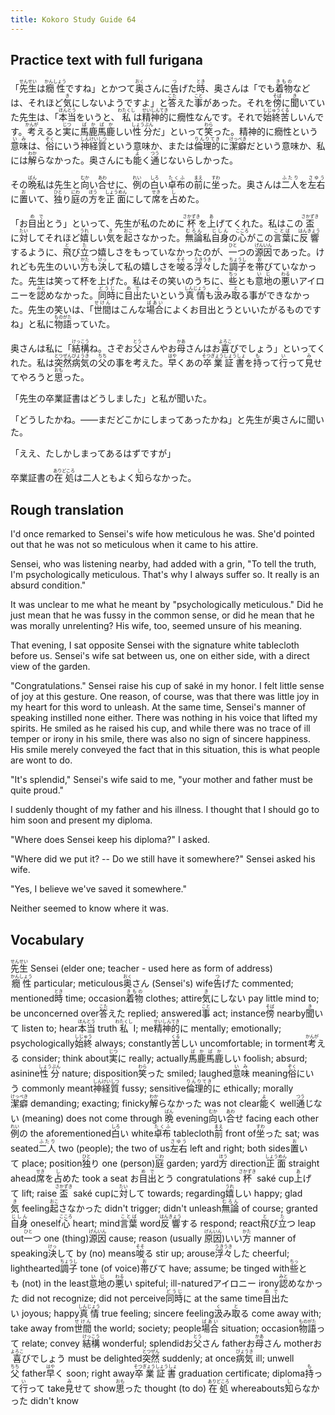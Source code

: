 ```yaml
---
title: Kokoro Study Guide 64
---
```


## Practice text with full furigana

<p>
「<ruby><rb>先生</rb><rt>せんせい</rt></ruby>は<ruby><rb>癇性</rb><rt>かんしょう</rt></ruby>ですね」とかつて<ruby><rb>奥</rb><rt>おく</rt></ruby>さんに<ruby><rb>告</rb><rt>つ</rt></ruby>げた<ruby><rb>時</rb><rt>とき</rt></ruby>、奥さんは「でも<ruby><rb>着物</rb><rt>きもの</rt></ruby>などは、それほど<ruby><rb>気</rb><rt>き</rt></ruby>にしないようですよ」と<ruby><rb>答</rb><rt>こた</rt></ruby>えた<ruby><rb>事</rb><rt>こと</rt></ruby>があった。それを<ruby><rb>傍</rb><rt>そば</rt></ruby>に<ruby><rb>聞</rb><rt>き</rt></ruby>いていた先生は、「<ruby><rb>本当</rb><rt>ほんとう</rt></ruby>をいうと、<ruby><rb>私</rb><rt>わたくし</rt></ruby>は<ruby><rb>精神的</rb><rt>せいしんてき</rt></ruby>に癇性なんです。それで<ruby><rb>始終</rb><rt>しじゅう</rt></ruby><ruby><rb>苦</rb><rt>くる</rt></ruby>しいんです。<ruby><rb>考</rb><rt>かんが</rt></ruby>えると<ruby><rb>実</rb><rt>じつ</rt></ruby>に<ruby><rb>馬鹿馬鹿</rb><rt>ばかばか</rt></ruby>しい<ruby><rb>性分</rb><rt>しょうぶん</rt></ruby>だ」といって<ruby><rb>笑</rb><rt>わら</rt></ruby>った。精神的に癇性という<ruby><rb>意味</rb><rt>いみ</rt></ruby>は、<ruby><rb>俗</rb><rt>ぞく</rt></ruby>にいう<ruby><rb>神経質</rb><rt>しんけいしつ</rt></ruby>という意味か、または<ruby><rb>倫理的</rb><rt>りんりてき</rt></ruby>に<ruby><rb>潔癖</rb><rt>けっぺき</rt></ruby>だという意味か、私には<ruby><rb>解</rb><rt>わか</rt></ruby>らなかった。奥さんにも<ruby><rb>能</rb><rt>よ</rt></ruby>く<ruby><rb>通</rb><rt>つう</rt></ruby>じないらしかった。
</p>

<p>
その<ruby><rb>晩</rb><rt>ばん</rt></ruby>私は先生と<ruby><rb>向</rb><rt>むか</rt></ruby>い<ruby><rb>合</rb><rt>あわ</rt></ruby>せに、<ruby><rb>例</rb><rt>れい</rt></ruby>の<ruby><rb>白</rb><rt>しろ</rt></ruby>い<ruby><rb>卓布</rb><rt>たくふ</rt></ruby>の<ruby><rb>前</rb><rt>まえ</rt></ruby>に<ruby><rb>坐</rb><rt>すわ</rt></ruby>った。奥さんは<ruby><rb>二人</rb><rt>ふたり</rt></ruby>を<ruby><rb>左右</rb><rt>さゆう</rt></ruby>に<ruby><rb>置</rb><rt>お</rt></ruby>いて、<ruby><rb>独</rb><rt>ひと</rt></ruby>り<ruby><rb>庭</rb><rt>にわ</rt></ruby>の<ruby><rb>方</rb><rt>ほう</rt></ruby>を<ruby><rb>正面</rb><rt>しょうめん</rt></ruby>にして<ruby><rb>席</rb><rt>せき</rt></ruby>を<ruby><rb>占</rb><rt>し</rt></ruby>めた。
</p>

<p>
「お<ruby><rb>目出</rb><rt>めで</rt></ruby>とう」といって、先生が私のために<ruby><rb>杯</rb><rt>さかずき</rt></ruby>を<ruby><rb>上</rb><rt>あ</rt></ruby>げてくれた。私はこの<ruby><rb>盃</rb><rt>さかずき</rt></ruby>に<ruby><rb>対</rb><rt>たい</rt></ruby>してそれほど<ruby><rb>嬉</rb><rt>うれ</rt></ruby>しい<ruby><rb>気</rb><rt>き</rt></ruby>を<ruby><rb>起</rb><rt>おこ</rt></ruby>さなかった。<ruby><rb>無論</rb><rt>むろん</rt></ruby>私<ruby><rb>自身</rb><rt>じしん</rt></ruby>の<ruby><rb>心</rb><rt>こころ</rt></ruby>がこの<ruby><rb>言葉</rb><rt>ことば</rt></ruby>に<ruby><rb>反響</rb><rt>はんきょう</rt></ruby>するように、<ruby><rb>飛</rb><rt>と</rt></ruby>び<ruby><rb>立</rb><rt>た</rt></ruby>つ嬉しさをもっていなかったのが、<ruby><rb>一</rb><rt>ひと</rt></ruby>つの<ruby><rb>源因</rb><rt>げんいん</rt></ruby>であった。けれども先生のいい<ruby><rb>方</rb><rt>かた</rt></ruby>も<ruby><rb>決</rb><rt>けっ</rt></ruby>して私の嬉しさを<ruby><rb>唆</rb><rt>そそ</rt></ruby>る<ruby><rb>浮々</rb><rt>うきうき</rt></ruby>した<ruby><rb>調子</rb><rt>ちょうし</rt></ruby>を<ruby><rb>帯</rb><rt>お</rt></ruby>びていなかった。先生は笑って杯を上げた。私はその笑いのうちに、<ruby><rb>些</rb><rt>ちっ</rt></ruby>とも<ruby><rb>意地</rb><rt>いじ</rt></ruby>の<ruby><rb>悪</rb><rt>わる</rt></ruby>いアイロニーを<ruby><rb>認</rb><rt>みと</rt></ruby>めなかった。<ruby><rb>同時</rb><rt>どうじ</rt></ruby>に<ruby><rb>目出</rb><rt>めで</rt></ruby>たいという<ruby><rb>真情</rb><rt>しんじょう</rt></ruby>も<ruby><rb>汲</rb><rt>く</rt></ruby>み<ruby><rb>取</rb><rt>と</rt></ruby>る事ができなかった。先生の笑いは、「<ruby><rb>世間</rb><rt>せけん</rt></ruby>はこんな<ruby><rb>場合</rb><rt>ばあい</rt></ruby>によくお目出とうといいたがるものですね」と私に<ruby><rb>物語</rb><rt>ものがた</rt></ruby>っていた。
</p>

<p>
奥さんは私に「<ruby><rb>結構</rb><rt>けっこう</rt></ruby>ね。さぞお<ruby><rb>父</rb><rt>とう</rt></ruby>さんやお<ruby><rb>母</rb><rt>かあ</rt></ruby>さんはお<ruby><rb>喜</rb><rt>よろこ</rt></ruby>びでしょう」といってくれた。私は<ruby><rb>突然</rb><rt>とつぜん</rt></ruby><ruby><rb>病気</rb><rt>びょうき</rt></ruby>の<ruby><rb>父</rb><rt>ちち</rt></ruby>の事を考えた。<ruby><rb>早</rb><rt>はや</rt></ruby>くあの<ruby><rb>卒業</rb><rt>そつぎょう</rt></ruby><ruby><rb>証書</rb><rt>しょうしょ</rt></ruby>を<ruby><rb>持</rb><rt>も</rt></ruby>って<ruby><rb>行</rb><rt>い</rt></ruby>って<ruby><rb>見</rb><rt>み</rt></ruby>せてやろうと<ruby><rb>思</rb><rt>おも</rt></ruby>った。
</p>

「先生の卒業証書はどうしました」と私が聞いた。

「どうしたかね。――まだどこかにしまってあったかね」と先生が奥さんに聞いた。

「ええ、たしかしまってあるはずですが」

<p>
卒業証書の<ruby><rb>在処</rb><rt>ありどころ</rt></ruby>は二人ともよく<ruby><rb>知</rb><rt>し</rt></ruby>らなかった。
</p>


## Rough translation

I'd once remarked to Sensei's wife how meticulous he was. She'd pointed out that he was not so meticulous when it came to his attire.

Sensei, who was listening nearby, had added with a grin, "To tell the truth, I'm psychologically meticulous. That's why I always suffer so. It really is an absurd condition."

It was unclear to me what he meant by "psychologically meticulous." Did he just mean that he was fussy in the common sense, or did he mean that he was morally unrelenting? His wife, too, seemed unsure of his meaning.

That evening, I sat opposite Sensei with the signature white tablecloth before us. Sensei's wife sat between us, one on either side, with a direct view of the garden.

"Congratulations." Sensei raise his cup of saké in my honor. I felt little sense of joy at this gesture. One reason, of course, was that there was little joy in my heart for this word to unleash. At the same time, Sensei's manner of speaking instilled none either. There was nothing in his voice that lifted my spirits. He smiled as he raised his cup, and while there was no trace of ill temper or irony in his smile, there was also no sign of sincere happiness. His smile merely conveyed the fact that in this situation, this is what people are wont to do.

"It's splendid," Sensei's wife said to me, "your mother and father must be quite proud."

I suddenly thought of my father and his illness. I thought that I should go to him soon and present my diploma.

"Where does Sensei keep his diploma?" I asked.

"Where did we put it? -- Do we still have it somewhere?" Sensei asked his wife.

"Yes, I believe we've saved it somewhere."

Neither seemed to know where it was. 


## Vocabulary

<p>
<span class="vocabstudy"><ruby><rb>先生</rb><rt>せんせい</rt></ruby>&nbsp;Sensei (elder one; teacher - used here as form of address)</span><span class="vocabstudy"><ruby><rb>癇性</rb><rt>かんしょう</rt></ruby>&nbsp;particular; meticulous</span><span class="vocabstudy"><ruby><rb>奥</rb><rt>おく</rt></ruby>さん&nbsp;(Sensei's) wife</span><span class="vocabstudy"><ruby><rb>告</rb><rt>つ</rt></ruby>げた&nbsp;commented; mentioned</span><span class="vocabstudy"><ruby><rb>時</rb><rt>とき</rt></ruby>&nbsp;time; occasion</span><span class="vocabstudy"><ruby><rb>着物</rb><rt>きもの</rt></ruby>&nbsp;clothes; attire</span><span class="vocabstudy"><ruby><rb>気</rb><rt>き</rt></ruby>にしない&nbsp;pay little mind to; be unconcerned over</span><span class="vocabstudy"><ruby><rb>答</rb><rt>こた</rt></ruby>えた&nbsp;replied; answered</span><span class="vocabstudy"><ruby><rb>事</rb><rt>こと</rt></ruby>&nbsp;act; instance</span><span class="vocabstudy"><ruby><rb>傍</rb><rt>そば</rt></ruby>&nbsp;nearby</span><span class="vocabstudy"><ruby><rb>聞</rb><rt>き</rt></ruby>いて&nbsp;listen to; hear</span><span class="vocabstudy"><ruby><rb>本当</rb><rt>ほんとう</rt></ruby>&nbsp;truth</span><span class="vocabstudy"><ruby><rb>私</rb><rt>わたくし</rt></ruby>&nbsp;I; me</span><span class="vocabstudy"><ruby><rb>精神的</rb><rt>せいしんてき</rt></ruby>に&nbsp;mentally; emotionally; psychologically</span><span class="vocabstudy"><ruby><rb>始終</rb><rt>しじゅう</rt></ruby>&nbsp;always; constantly</span><span class="vocabstudy"><ruby><rb>苦</rb><rt>くる</rt></ruby>しい&nbsp;uncomfortable; in torment</span><span class="vocabstudy"><ruby><rb>考</rb><rt>かんが</rt></ruby>える&nbsp;consider; think about</span><span class="vocabstudy"><ruby><rb>実</rb><rt>じつ</rt></ruby>に&nbsp;really; actually</span><span class="vocabstudy"><ruby><rb>馬鹿馬鹿</rb><rt>ばかばか</rt></ruby>しい&nbsp;foolish; absurd; asinine</span><span class="vocabstudy"><ruby><rb>性分</rb><rt>しょうぶん</rt></ruby>&nbsp;nature; disposition</span><span class="vocabstudy"><ruby><rb>笑</rb><rt>わら</rt></ruby>った&nbsp;smiled; laughed</span><span class="vocabstudy"><ruby><rb>意味</rb><rt>いみ</rt></ruby>&nbsp;meaning</span><span class="vocabstudy"><ruby><rb>俗</rb><rt>ぞく</rt></ruby>にいう&nbsp;commonly meant</span><span class="vocabstudy"><ruby><rb>神経質</rb><rt>しんけいしつ</rt></ruby>&nbsp;fussy; sensitive</span><span class="vocabstudy"><ruby><rb>倫理的</rb><rt>りんりてき</rt></ruby>に&nbsp;ethically; morally</span><span class="vocabstudy"><ruby><rb>潔癖</rb><rt>けっぺき</rt></ruby>&nbsp;demanding; exacting; finicky</span><span class="vocabstudy"><ruby><rb>解</rb><rt>わか</rt></ruby>らなかった&nbsp;was not clear</span><span class="vocabstudy"><ruby><rb>能</rb><rt>よ</rt></ruby>く&nbsp;well</span><span class="vocabstudy"><ruby><rb>通</rb><rt>つう</rt></ruby>じない&nbsp;(meaning) does not come through</span>
<span class="vocabstudy"><ruby><rb>晩</rb><rt>ばん</rt></ruby>&nbsp;evening</span><span class="vocabstudy"><ruby><rb>向</rb><rt>むか</rt></ruby>い<ruby><rb>合</rb><rt>あわ</rt></ruby>せ&nbsp;facing each other</span><span class="vocabstudy"><ruby><rb>例</rb><rt>れい</rt></ruby>の&nbsp;the aforementioned</span><span class="vocabstudy"><ruby><rb>白</rb><rt>しろ</rt></ruby>い&nbsp;white</span><span class="vocabstudy"><ruby><rb>卓布</rb><rt>たくふ</rt></ruby>&nbsp;tablecloth</span><span class="vocabstudy"><ruby><rb>前</rb><rt>まえ</rt></ruby>&nbsp;front of</span><span class="vocabstudy"><ruby><rb>坐</rb><rt>すわ</rt></ruby>った&nbsp;sat; was seated</span><span class="vocabstudy"><ruby><rb>二人</rb><rt>ふたり</rt></ruby>&nbsp;two (people); the two of us</span><span class="vocabstudy"><ruby><rb>左右</rb><rt>さゆう</rt></ruby>&nbsp;left and right; both sides</span><span class="vocabstudy"><ruby><rb>置</rb><rt>お</rt></ruby>いて&nbsp;place; position</span><span class="vocabstudy"><ruby><rb>独</rb><rt>ひと</rt></ruby>り&nbsp;one (person)</span><span class="vocabstudy"><ruby><rb>庭</rb><rt>にわ</rt></ruby>&nbsp;garden; yard</span><span class="vocabstudy"><ruby><rb>方</rb><rt>ほう</rt></ruby>&nbsp;direction</span><span class="vocabstudy"><ruby><rb>正面</rb><rt>しょうめん</rt></ruby>&nbsp;straight ahead</span><span class="vocabstudy"><ruby><rb>席</rb><rt>せき</rt></ruby>を<ruby><rb>占</rb><rt>し</rt></ruby>めた&nbsp;took a seat</span>
<span class="vocabstudy">お<ruby><rb>目出</rb><rt>めで</rt></ruby>とう&nbsp;congratulations</span><span class="vocabstudy"><ruby><rb>杯</rb><rt>さかずき</rt></ruby>&nbsp;saké cup</span><span class="vocabstudy"><ruby><rb>上</rb><rt>あ</rt></ruby>げて&nbsp;lift; raise</span><span class="vocabstudy"><ruby><rb>盃</rb><rt>さかずき</rt></ruby>&nbsp;saké cup</span><span class="vocabstudy">に<ruby><rb>対</rb><rt>たい</rt></ruby>して&nbsp;towards; regarding</span><span class="vocabstudy"><ruby><rb>嬉</rb><rt>うれ</rt></ruby>しい&nbsp;happy; glad</span><span class="vocabstudy"><ruby><rb>気</rb><rt>き</rt></ruby>&nbsp;feeling</span><span class="vocabstudy"><ruby><rb>起</rb><rt>おこ</rt></ruby>さなかった&nbsp;didn't trigger; didn't unleash</span><span class="vocabstudy"><ruby><rb>無論</rb><rt>むろん</rt></ruby>&nbsp;of course; granted</span><span class="vocabstudy"><ruby><rb>自身</rb><rt>じしん</rt></ruby>&nbsp;oneself</span><span class="vocabstudy"><ruby><rb>心</rb><rt>こころ</rt></ruby>&nbsp;heart; mind</span><span class="vocabstudy"><ruby><rb>言葉</rb><rt>ことば</rt></ruby>&nbsp;word</span><span class="vocabstudy"><ruby><rb>反響</rb><rt>はんきょう</rt></ruby>する&nbsp;respond; react</span><span class="vocabstudy"><ruby><rb>飛</rb><rt>と</rt></ruby>び<ruby><rb>立</rb><rt>た</rt></ruby>つ&nbsp;leap out</span><span class="vocabstudy"><ruby><rb>一</rb><rt>ひと</rt></ruby>つ&nbsp;one (thing)</span><span class="vocabstudy"><ruby><rb>源因</rb><rt>げんいん</rt></ruby>&nbsp;cause; reason (usually <ruby><rb>原因</rb><rt>げんいん</rt></ruby>)</span><span class="vocabstudy">いい<ruby><rb>方</rb><rt>かた</rt></ruby>&nbsp;manner of speaking</span><span class="vocabstudy"><ruby><rb>決</rb><rt>けっ</rt></ruby>して&nbsp;by (no) means</span><span class="vocabstudy"><ruby><rb>唆</rb><rt>そそ</rt></ruby>る&nbsp;stir up; arouse</span><span class="vocabstudy"><ruby><rb>浮々</rb><rt>うきうき</rt></ruby>した&nbsp;cheerful; lighthearted</span><span class="vocabstudy"><ruby><rb>調子</rb><rt>ちょうし</rt></ruby>&nbsp;tone (of voice)</span><span class="vocabstudy"><ruby><rb>帯</rb><rt>お</rt></ruby>びて&nbsp;have; assume; be tinged with</span><span class="vocabstudy"><ruby><rb>些</rb><rt>ちっ</rt></ruby>とも&nbsp;(not) in the least</span><span class="vocabstudy"><ruby><rb>意地</rb><rt>いじ</rt></ruby>の<ruby><rb>悪</rb><rt>わる</rt></ruby>い&nbsp;spiteful; ill-natured</span><span class="vocabstudy">アイロニー&nbsp;irony</span><span class="vocabstudy"><ruby><rb>認</rb><rt>みと</rt></ruby>めなかった&nbsp;did not recognize; did not perceive</span><span class="vocabstudy"><ruby><rb>同時</rb><rt>どうじ</rt></ruby>に&nbsp;at the same time</span><span class="vocabstudy"><ruby><rb>目出</rb><rt>めで</rt></ruby>たい&nbsp;joyous; happy</span><span class="vocabstudy"><ruby><rb>真情</rb><rt>しんじょう</rt></ruby>&nbsp;true feeling; sincere feeling</span><span class="vocabstudy"><ruby><rb>汲</rb><rt>く</rt></ruby>み<ruby><rb>取</rb><rt>と</rt></ruby>る&nbsp;come away with; take away from</span><span class="vocabstudy"><ruby><rb>世間</rb><rt>せけん</rt></ruby>&nbsp;the world; society; people</span><span class="vocabstudy"><ruby><rb>場合</rb><rt>ばあい</rt></ruby>&nbsp;situation; occasion</span><span class="vocabstudy"><ruby><rb>物語</rb><rt>ものがた</rt></ruby>って&nbsp;relate; convey</span>
<span class="vocabstudy"><ruby><rb>結構</rb><rt>けっこう</rt></ruby>&nbsp;wonderful; splendid</span><span class="vocabstudy">お<ruby><rb>父</rb><rt>とう</rt></ruby>さん&nbsp;father</span><span class="vocabstudy">お<ruby><rb>母</rb><rt>かあ</rt></ruby>さん&nbsp;mother</span><span class="vocabstudy">お<ruby><rb>喜</rb><rt>よろこ</rt></ruby>びでしょう&nbsp;must be delighted</span><span class="vocabstudy"><ruby><rb>突然</rb><rt>とつぜん</rt></ruby>&nbsp;suddenly; at once</span><span class="vocabstudy"><ruby><rb>病気</rb><rt>びょうき</rt></ruby>&nbsp;ill; unwell</span><span class="vocabstudy"><ruby><rb>父</rb><rt>ちち</rt></ruby>&nbsp;father</span><span class="vocabstudy"><ruby><rb>早</rb><rt>はや</rt></ruby>く&nbsp;soon; right away</span><span class="vocabstudy"><ruby><rb>卒業</rb><rt>そつぎょう</rt></ruby><ruby><rb>証書</rb><rt>しょうしょ</rt></ruby>&nbsp;graduation certificate; diploma</span><span class="vocabstudy"><ruby><rb>持</rb><rt>も</rt></ruby>って<ruby><rb>行</rb><rt>い</rt></ruby>って&nbsp;take</span><span class="vocabstudy"><ruby><rb>見</rb><rt>み</rt></ruby>せて&nbsp;show</span><span class="vocabstudy"><ruby><rb>思</rb><rt>おも</rt></ruby>った&nbsp;thought (to do)</span>
<span class="vocabstudy"><ruby><rb>在処</rb><rt>ありどころ</rt></ruby>&nbsp;whereabouts</span><span class="vocabstudy"><ruby><rb>知</rb><rt>し</rt></ruby>らなかった&nbsp;didn't know</span>
</p>
